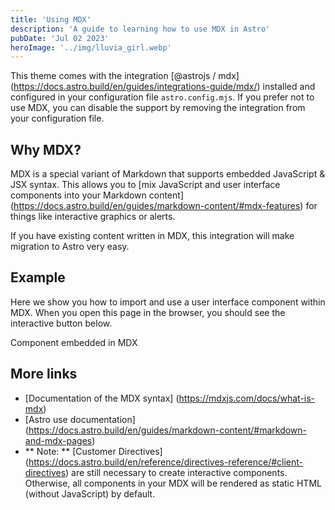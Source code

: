 ```yaml
---
title: 'Using MDX'
description: 'A guide to learning how to use MDX in Astro'
pubDate: 'Jul 02 2023'
heroImage: '../img/lluvia_girl.webp'
---
```


This theme comes with the integration [@astrojs / mdx] (https://docs.astro.build/en/guides/integrations-guide/mdx/) installed and configured in your configuration file `astro.config.mjs`. If you prefer not to use MDX, you can disable the support by removing the integration from your configuration file.

## Why MDX?

MDX is a special variant of Markdown that supports embedded JavaScript & JSX syntax. This allows you to [mix JavaScript and user interface components into your Markdown content] (https://docs.astro.build/en/guides/markdown-content/#mdx-features) for things like interactive graphics or alerts.

If you have existing content written in MDX, this integration will make migration to Astro very easy.

## Example

Here we show you how to import and use a user interface component within MDX. 
When you open this page in the browser, you should see the interactive button below.


<HeaderLink href="#" onclick="alert('clicked!')">
		Component embedded in MDX
</HeaderLink>


## More links

- [Documentation of the MDX syntax] (https://mdxjs.com/docs/what-is-mdx) 
- [Astro use documentation] (https://docs.astro.build/en/guides/markdown-content/#markdown-and-mdx-pages) 
- ** Note: ** [Customer Directives] (https://docs.astro.build/en/reference/directives-reference/#client-directives) are still necessary to create interactive components. Otherwise, all components in your MDX will be rendered as static HTML (without JavaScript) by default.

